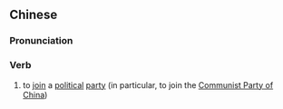 {{also|入党}}
==Chinese==
{{zh-forms|s=入党}}

===Pronunciation===
{{zh-pron
|m=rùdǎng
|c=jap6 dong2
|mn=ji̍p-tóng/li̍p-tóng
|cat=v
}}

===Verb===
{{zh-verb}}

# to [[join]] a [[political]] [[party]] (in particular, to join the [[Communist Party of China]])
